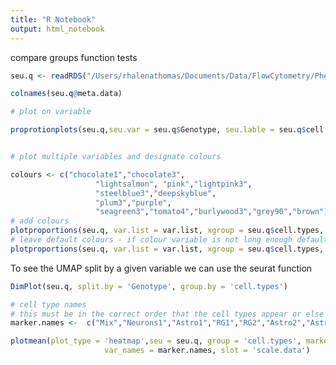 ```yaml
---
title: "R Notebook"
output: html_notebook
---
```


compare groups function tests 


```r
seu.q <- readRDS("/Users/rhalenathomas/Documents/Data/FlowCytometry/PhenoID/Analysis/9MBO/prepro_outs/clusters/AllcellLablesMarch25.Rds")

colnames(seu.q@meta.data)

```
```r
# plot on variable

proprotionplots(seu.q,seu.var = seu.q$Genotype, seu.lable = seu.q$cell.types, groups = "Genotype")
```


```r
```



```r

# plot multiple variables and designate colours

colours <- c("chocolate1","chocolate3",
                   "lightsalmon", "pink","lightpink3",
                   "steelblue3","deepskyblue",
                   "plum3","purple",
                   "seagreen3","tomato4","burlywood3","grey90","brown")
# add colours
plotproportions(seu.q, var.list = var.list, xgroup = seu.q$cell.types, varnames = varnames, my_colours = colours)
# leave default colours - if colour variable is not long enough defaults are applied
plotproportions(seu.q, var.list = var.list, xgroup = seu.q$cell.types, varnames = varnames)

```

To see the UMAP split by a given variable we can use the seurat function

```r

DimPlot(seu.q, split.by = 'Genotype', group.by = 'cell.types')


```

```r

# cell type names
# this must be in the correct order that the cell types appear or else you will be naming things incorrectly
marker.names <-  c("Mix","Neurons1","Astro1","RG1","RG2","Astro2","Astro3","Endothelial","Neurons2","Neurons3","Oligo", "Epithelial")

plotmean(plot_type = 'heatmap',seu = seu.q, group = 'cell.types', markers = AB, 
                     var_names = marker.names, slot = 'scale.data')



```

